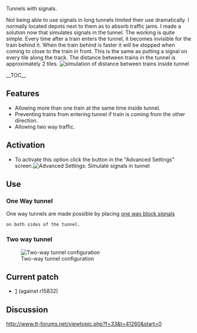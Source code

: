 Tunnels with signals.

Not being able to use signals in long tunnels limited their use dramatically.
I normally located depots next to them as to absorb traffic jams.
I made a solution now that simulates signals in the tunnel.
The working is quite simple.
Every time after a train enters the tunnel, it becomes invisible for the train behind it.
When the train behind is faster it will be stopped when coming to close to the train in front.
This is the same as putting a signal on every tile along the track.
The distance between trains in the tunnel is approximately 2 tiles.
[[File:en/Dist.png|frame|simulation of distance between trains inside tunnel]]



__TOC__


== Features ==

* Allowing more than one train at the same time inside tunnel.
* Preventing trains from entering tunnel if train is coming from the other direction.
* Allowing two way traffic.

== Activation ==

* To activate this option click the button in the "Advanced Settings" screen.[[File:en/Advset.png|frame|Advanced Settings: Simulate signals in tunnel]]











== Use ==

=== One Way tunnel ===

One way tunnels are made possible by placing [[en/Manual/Game interface#signals-one-way-signals|one way block signals]]
 on both sides of the tunnel.


=== Two way tunnel ===
[[File:en/2way.png|frame|Two-way tunnel configuration]]






== Current patch ==

* [http://www.tt-forums.net/download/file.php?id=108105] (against r15832)


== Discussion ==

http://www.tt-forums.net/viewtopic.php?f=33&t=41260&start=0